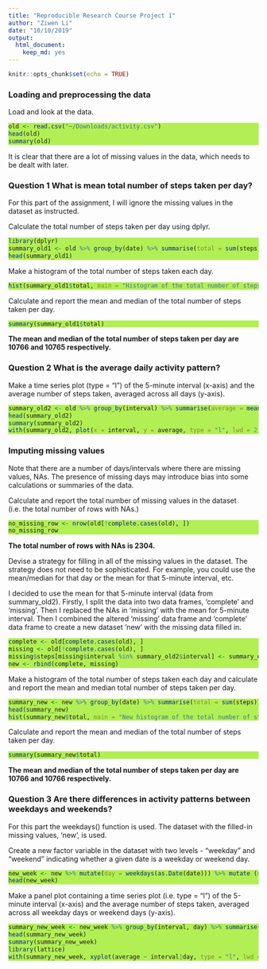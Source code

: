 ```yaml
---
title: "Reproducible Research Course Project 1"
author: "Ziwen Li"
date: "10/10/2019"
output: 
  html_document: 
    keep_md: yes
---
```


```r
knitr::opts_chunk$set(echo = TRUE)
```

<style>
div.blue pre { background-color:lightgrey; }
div.blue pre.r { background-color:#B2EF54; }
</style>

### Loading and preprocessing the data
Load and look at the data.

<div class = "blue">
```r
old <- read.csv("~/Downloads/activity.csv")
head(old)
summary(old)
```
</div>

It is clear that there are a lot of missing values in the data, which needs to be dealt with later.

### Question 1 What is mean total number of steps taken per day?

For this part of the assignment, I will ignore the missing values in the dataset as instructed. 

Calculate the total number of steps taken per day using dplyr.

<div class = "blue">
```r
library(dplyr)
summary_old1 <- old %>% group_by(date) %>% summarise(total = sum(steps))
head(summary_old1)
```
</div>

Make a histogram of the total number of steps taken each day.

<div class = "blue">
```r
hist(summary_old1$total, main = "Histogram of the total number of steps taken each day", xlab = "total number of steps", col = "orange")
```
</div>

Calculate and report the mean and median of the total number of steps taken per day.

<div class = "blue">
```r
summary(summary_old1$total)
```
</div>

**The mean and median of the total number of steps taken per day are 10766 and 10765 respectively.**

### Question 2 What is the average daily activity pattern?

Make a time series plot (type = "l") of the 5-minute interval (x-axis) and the average number of steps taken, averaged across all days (y-axis).

<div class = "blue">
```r
summary_old2 <- old %>% group_by(interval) %>% summarise(average = mean(steps, na.rm = TRUE))
head(summary_old2)
summary(summary_old2)
with(summary_old2, plot(x = interval, y = average, type = "l", lwd = 2, col = "orange", xlab = "5-minute interval", ylab = "average number of steps taken across all days"))
```
</div>

### Imputing missing values

Note that there are a number of days/intervals where there are missing values, NAs. The presence of missing days may introduce bias into some calculations or summaries of the data. 

Calculate and report the total number of missing values in the dataset (i.e. the total number of rows with NAs.)

<div class = "blue">
```r
no_missing_row <- nrow(old[!complete.cases(old), ])
no_missing_row
```
</div>

**The total number of rows with NAs is 2304.**

Devise a strategy for filling in all of the missing values in the dataset. The strategy does not need to be sophisticated. For example, you could use the mean/median for that day or the mean for that 5-minute interval, etc. 

I decided to use the mean for that 5-minute interval (data from summary_old2). Firstly, I split the data into two data frames, 'complete' and 'missing'. Then I replaced the NAs in 'missing' with the mean for 5-minute interval. Then I combined the altered 'missing' data frame and 'complete' data frame to create a new dataset 'new' with the missing data filled in.

<div class = "blue">
```r
complete <- old[complete.cases(old), ]
missing <- old[!complete.cases(old), ]
missing$steps[missing$interval %in% summary_old2$interval] <- summary_old2$average
new <- rbind(complete, missing)
```
</div>

Make a histogram of the total number of steps taken each day and calculate and report the mean and median total number of steps taken per day. 

<div class = "blue">
```r
summary_new <- new %>% group_by(date) %>% summarise(total = sum(steps))
head(summary_new)
hist(summary_new$total, main = "New histogram of the total number of steps taken each day", xlab = "total number of steps", col = "darkorange")
```
</div>

Calculate and report the mean and median of the total number of steps taken per day.

<div class = "blue">
```r
summary(summary_new$total)
```
</div>

**The mean and median of the total number of steps taken per day are 10766 and 10766 respectively.**

### Question 3 Are there differences in activity patterns between weekdays and weekends?

For this part the weekdays() function is used. The dataset with the filled-in missing values, 'new', is used.

Create a new factor variable in the dataset with two levels - "weekday" and "weekend" indicating whether a given date is a weekday or weekend day.

<div class = "blue">
```r
new_week <- new %>% mutate(day = weekdays(as.Date(date))) %>% mutate (day = case_when(day %in% c("Monday", "Tuesday", "Wednesday", "Thursday", "Friday") ~ "weekday", day %in% c("Saturday", "Sunday") ~ "weekend"))
head(new_week)
```
</div>

Make a panel plot containing a time series plot (i.e. type = "l") of the 5-minute interval (x-axis) and the average number of steps taken, averaged across all weekday days or weekend days (y-axis).

<div class = "blue">
```r
summary_new_week <- new_week %>% group_by(interval, day) %>% summarise(average = mean(steps, na.rm = TRUE))
head(summary_new_week)
summary(summary_new_week)
library(lattice)
with(summary_new_week, xyplot(average ~ interval|day, type = "l", lwd = 2, col = "darkorange", xlab = "5-minute interval", ylab = "average number of steps taken across all days", layout= c(1, 2)))
```
</div>

